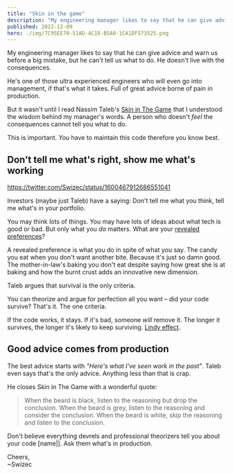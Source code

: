 ```yaml
---
title: "Skin in the game"
description: "My engineering manager likes to say that he can give advice and warn us before a big mistake, but he can't tell us what to do. He doesn't live with the consequences."
published: 2022-12-09
hero: ./img/7C95EE70-51AD-4C18-B5A0-1CA1DF573525.png
---
```


My engineering manager likes to say that he can give advice and warn us before a big mistake, but he can't tell us what to do. He doesn't live with the consequences.

He's one of those ultra experienced engineers who will even go into management, if that's what it takes. Full of great advice borne of pain in production.

But it wasn't until I read Nassim Taleb's [Skin in The Game](<https://en.wikipedia.org/wiki/Skin_in_the_Game_(book)>) that I understood the wisdom behind my manager's words. A person who doesn't _feel_ the consequences cannot tell you what to do.

This is important. _You_ have to maintain this code therefore you know best.

## Don't tell me what's right, show me what's working

https://twitter.com/Swizec/status/1600467912686551041

Investors (maybe just Taleb) have a saying: Don't tell me what you think, tell me what's in your portfolio.

You may think lots of things. You may have lots of ideas about what tech is good or bad. But only what you _do_ matters. What are your [revealed preferences](https://en.wikipedia.org/wiki/Revealed_preference)?

A revealed preference is what you do in spite of what you say. The candy you eat when you don't want another bite. Because it's just so damn good. The mother-in-law's baking you don't eat despite saying how great she is at baking and how the burnt crust adds an innovative new dimension.

Taleb argues that survival is the only criteria.

You can theorize and argue for perfection all you want – did your code survive? That's it. The one criteria.

If the code works, it stays. If it's bad, someone _will_ remove it. The longer it survives, the longer it's likely to keep surviving. [Lindy effect](https://en.wikipedia.org/wiki/Lindy_effect).

## Good advice comes from production

The best advice starts with _"Here's what I've seen work in the past"_. Taleb even says that's the only advice. Anything less than that is crap.

He closes Skin in The Game with a wonderful quote:

> When the beard is black, listen to the reasoning but drop the conclusion.
> When the beard is grey, listen to the reasoning and consider the conclusion.
> When the beard is white, skip the reasoning and listen to the conclusion.

Don't believe everything devrels and professional theorizers tell you about your code [name|]. Ask them what's in production.

Cheers,<br/>
~Swizec
